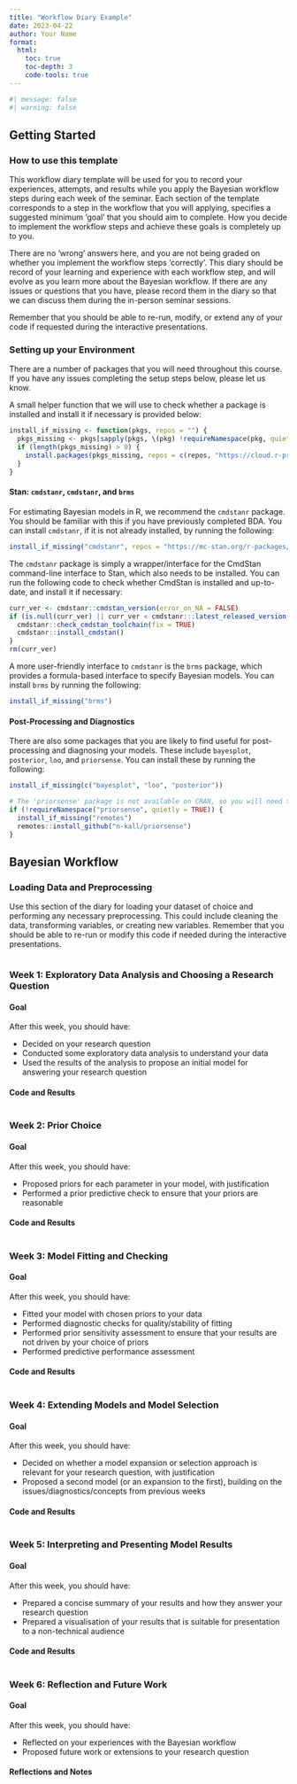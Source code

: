 ```yaml
---
title: "Workflow Diary Example"
date: 2023-04-22
author: Your Name
format:
  html:
    toc: true
    toc-depth: 3
    code-tools: true
---
```


```r
#| message: false
#| warning: false

```

## Getting Started

### How to use this template

This workflow diary template will be used for you to record your experiences, attempts, and results while you apply the Bayesian workflow steps during each week of the seminar. Each section of the template corresponds to a step in the workflow that you will applying, specifies a suggested minimum 'goal' that you should aim to complete. How you decide to implement the workflow steps and achieve these goals is completely up to you.

There are no 'wrong' answers here, and you are not being graded on whether you implement the workflow steps 'correctly'. This diary should be record of your learning and experience with each workflow step, and will evolve as you learn more about the Bayesian workflow. If there are any issues or questions that you have, please record them in the diary so that we can discuss them during the in-person seminar sessions.

Remember that you should be able to re-run, modify, or extend any of your code if requested during the interactive presentations.

### Setting up your Environment

There are a number of packages that you will need throughout this course. If you have any issues completing the setup steps below, please let us know.

A small helper function that we will use to check whether a package is installed and install it if necessary is provided below:

```r
install_if_missing <- function(pkgs, repos = "") {
  pkgs_missing <- pkgs[sapply(pkgs, \(pkg) !requireNamespace(pkg, quietly = TRUE))]
  if (length(pkgs_missing) > 0) {
    install.packages(pkgs_missing, repos = c(repos, "https://cloud.r-project.org/"))
  }
}
```

#### Stan: `cmdstanr`, `cmdstanr`, and `brms`

For estimating Bayesian models in R, we recommend the `cmdstanr` package. You should be familiar with this if you have previously completed BDA. You can install `cmdstanr`, if it is not already installed, by running the following:

```r
install_if_missing("cmdstanr", repos = "https://mc-stan.org/r-packages/")
```

The `cmdstanr` package is simply a wrapper/interface for the CmdStan command-line interface to Stan, which also needs to be installed. You can run the following code to check whether CmdStan is installed and up-to-date, and install it if necessary:

```r
curr_ver <- cmdstanr::cmdstan_version(error_on_NA = FALSE)
if (is.null(curr_ver) || curr_ver < cmdstanr:::latest_released_version()) {
  cmdstanr::check_cmdstan_toolchain(fix = TRUE)
  cmdstanr::install_cmdstan()
}
rm(curr_ver)
```

A more user-friendly interface to `cmdstanr` is the `brms` package, which provides a formula-based interface to specify Bayesian models. You can install `brms` by running the following:

```r
install_if_missing("brms")
```

#### Post-Processing and Diagnostics

There are also some packages that you are likely to find useful for post-processing and diagnosing your models. These include `bayesplot`, `posterior`, `loo`, and `priorsense`. You can install these by running the following:

```r
install_if_missing(c("bayesplot", "loo", "posterior"))

# The 'priorsense' package is not available on CRAN, so you will need to install it from GitHub:
if (!requireNamespace("priorsense", quietly = TRUE)) {
  install_if_missing("remotes")
  remotes::install_github("n-kall/priorsense")
}
```

## Bayesian Workflow

### Loading Data and Preprocessing

Use this section of the diary for loading your dataset of choice and performing any necessary preprocessing. This could include cleaning the data, transforming variables, or creating new variables. Remember that you should be able to re-run or modify this code if needed during the interactive presentations.

```r

```

### Week 1: Exploratory Data Analysis and Choosing a Research Question

#### Goal

After this week, you should have:

 - Decided on your research question
 - Conducted some exploratory data analysis to understand your data
 - Used the results of the analysis to propose an initial model for answering your research question


#### Code and Results

```r

```

### Week 2: Prior Choice

#### Goal

After this week, you should have:

 - Proposed priors for each parameter in your model, with justification
 - Performed a prior predictive check to ensure that your priors are reasonable


#### Code and Results

```r

```


### Week 3: Model Fitting and Checking

#### Goal

After this week, you should have:

 - Fitted your model with chosen priors to your data
 - Performed diagnostic checks for quality/stability of fitting
 - Performed prior sensitivity assessment to ensure that your results are not driven by your choice of priors
 - Performed predictive performance assessment


#### Code and Results

```r

```


### Week 4: Extending Models and Model Selection

#### Goal

After this week, you should have:

 - Decided on whether a model expansion or selection approach is relevant for your research question, with justification
 - Proposed a second model (or an expansion to the first), building on the issues/diagnostics/concepts from previous weeks


#### Code and Results

```r

```


### Week 5: Interpreting and Presenting Model Results

#### Goal

After this week, you should have:

 - Prepared a concise summary of your results and how they answer your research question
 - Prepared a visualisation of your results that is suitable for presentation to a non-technical audience


#### Code and Results

```r

```

### Week 6: Reflection and Future Work

#### Goal

After this week, you should have:

 - Reflected on your experiences with the Bayesian workflow
 - Proposed future work or extensions to your research question

#### Reflections and Notes


